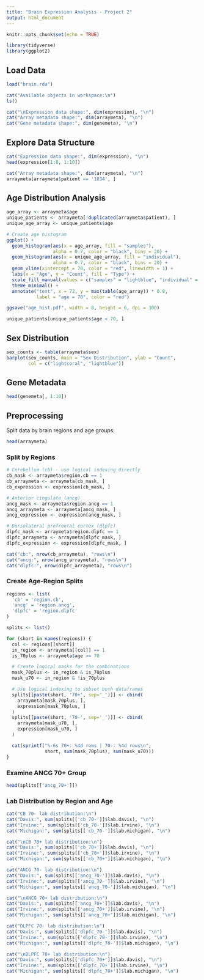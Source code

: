 ```yaml
---
title: "Brain Expression Analysis - Project 2"
output: html_document
---
```


```r
knitr::opts_chunk$set(echo = TRUE)
```

```r
library(tidyverse)
library(ggplot2)
```

## Load Data

```r
load("brain.rda")

cat("Available objects in workspace:\n")
ls()

cat("\nExpression data shape:", dim(expression), "\n")
cat("Array metadata shape:", dim(arraymeta), "\n")
cat("Gene metadata shape:", dim(genemeta), "\n")
```

## Explore Data Structure

```r
cat("Expression data shape:", dim(expression), "\n")
head(expression[1:8, 1:10])
```

```r
cat("Array metadata shape:", dim(arraymeta), "\n")
arraymeta[arraymeta$patient == '1834', ]
```

## Age Distribution Analysis

```r
age_array <- arraymeta$age
unique_patients <- arraymeta[!duplicated(arraymeta$patient), ]
unique_age_array <- unique_patients$age

# Create age histogram
ggplot() +
  geom_histogram(aes(x = age_array, fill = "samples"),
                 alpha = 0.7, color = "black", bins = 20) +
  geom_histogram(aes(x = unique_age_array, fill = "individual"),
                 alpha = 0.7, color = "black", bins = 20) +
  geom_vline(xintercept = 70, color = "red", linewidth = 1) +
  labs(x = "Age", y = "Count", fill = "Type") +
  scale_fill_manual(values = c("samples" = "lightblue", "individual" = "darkblue")) +
  theme_minimal() +
  annotate("text", x = 72, y = max(table(age_array)) * 0.8,
           label = "age = 70", color = "red")

ggsave("age_hist.pdf", width = 8, height = 6, dpi = 300)
```

```r
unique_patients[unique_patients$age < 70, ]
```

## Sex Distribution

```r
sex_counts <- table(arraymeta$sex)
barplot(sex_counts, main = "Sex Distribution", ylab = "Count",
        col = c("lightcoral", "lightblue"))
```

## Gene Metadata

```r
head(genemeta[, 1:10])
```

## Preprocessing

Split data by brain regions and age groups:

```r
head(arraymeta)
```

### Split by Regions

```r
# Cerebellum (cb) - use logical indexing directly
cb_mask <- arraymeta$region.cb == 1
cb_arraymeta <- arraymeta[cb_mask, ]
cb_expression <- expression[cb_mask, ]

# Anterior cingulate (ancg)
ancg_mask <- arraymeta$region.ancg == 1
ancg_arraymeta <- arraymeta[ancg_mask, ]
ancg_expression <- expression[ancg_mask, ]

# Dorsolateral prefrontal cortex (dlpfc)
dlpfc_mask <- arraymeta$region.dlpfc == 1
dlpfc_arraymeta <- arraymeta[dlpfc_mask, ]
dlpfc_expression <- expression[dlpfc_mask, ]

cat("cb:", nrow(cb_arraymeta), "rows\n")
cat("ancg:", nrow(ancg_arraymeta), "rows\n")
cat("dlpfc:", nrow(dlpfc_arraymeta), "rows\n")
```

### Create Age-Region Splits

```r
regions <- list(
  'cb' = 'region.cb',
  'ancg' = 'region.ancg',
  'dlpfc' = 'region.dlpfc'
)

splits <- list()

for (short in names(regions)) {
  col <- regions[[short]]
  in_region <- arraymeta[[col]] == 1
  is_70plus <- arraymeta$age >= 70

  # Create logical masks for the combinations
  mask_70plus <- in_region & is_70plus
  mask_u70 <- in_region & !is_70plus

  # Use logical indexing to subset both dataframes
  splits[[paste(short, '70+', sep='_')]] <- cbind(
    arraymeta[mask_70plus, ],
    expression[mask_70plus, ]
  )
  splits[[paste(short, '70-', sep='_')]] <- cbind(
    arraymeta[mask_u70, ],
    expression[mask_u70, ]
  )

  cat(sprintf("%-6s 70+: %4d rows | 70-: %4d rows\n",
              short, sum(mask_70plus), sum(mask_u70)))
}
```

### Examine ANCG 70+ Group

```r
head(splits[['ancg_70+']])
```

### Lab Distribution by Region and Age

```r
cat("CB 70- lab distribution:\n")
cat("Davis:", sum(splits[['cb_70-']]$lab.davis), "\n")
cat("Irvine:", sum(splits[['cb_70-']]$lab.irvine), "\n")
cat("Michigan:", sum(splits[['cb_70-']]$lab.michigan), "\n")

cat("\nCB 70+ lab distribution:\n")
cat("Davis:", sum(splits[['cb_70+']]$lab.davis), "\n")
cat("Irvine:", sum(splits[['cb_70+']]$lab.irvine), "\n")
cat("Michigan:", sum(splits[['cb_70+']]$lab.michigan), "\n")
```

```r
cat("ANCG 70- lab distribution:\n")
cat("Davis:", sum(splits[['ancg_70-']]$lab.davis), "\n")
cat("Irvine:", sum(splits[['ancg_70-']]$lab.irvine), "\n")
cat("Michigan:", sum(splits[['ancg_70-']]$lab.michigan), "\n")

cat("\nANCG 70+ lab distribution:\n")
cat("Davis:", sum(splits[['ancg_70+']]$lab.davis), "\n")
cat("Irvine:", sum(splits[['ancg_70+']]$lab.irvine), "\n")
cat("Michigan:", sum(splits[['ancg_70+']]$lab.michigan), "\n")
```

```r
cat("DLPFC 70- lab distribution:\n")
cat("Davis:", sum(splits[['dlpfc_70-']]$lab.davis), "\n")
cat("Irvine:", sum(splits[['dlpfc_70-']]$lab.irvine), "\n")
cat("Michigan:", sum(splits[['dlpfc_70-']]$lab.michigan), "\n")

cat("\nDLPFC 70+ lab distribution:\n")
cat("Davis:", sum(splits[['dlpfc_70+']]$lab.davis), "\n")
cat("Irvine:", sum(splits[['dlpfc_70+']]$lab.irvine), "\n")
cat("Michigan:", sum(splits[['dlpfc_70+']]$lab.michigan), "\n")
```